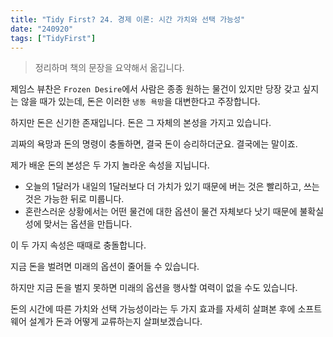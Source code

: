 ```yaml
---
title: "Tidy First? 24. 경제 이론: 시간 가치와 선택 가능성"
date: "240920"
tags: ["TidyFirst"]
---
```


> 정리하며 책의 문장을 요약해서 옮깁니다.

제임스 뷰찬은 `Frozen Desire`에서 사람은 종종 원하는 물건이 있지만 당장 갖고 싶지는 않을 때가 있는데, 돈은 이러한 `냉동 욕망`을 대변한다고 주장합니다.

하지만 돈은 신기한 존재입니다. 돈은 그 자체의 본성을 가지고 있습니다.

괴짜의 욕망과 돈의 명령이 충돌하면, 결국 돈이 승리하더군요. 결국에는 말이죠.

제가 배운 돈의 본성은 두 가지 놀라운 속성을 지닙니다.

- 오늘의 1달러가 내일의 1달러보다 더 가치가 있기 때문에 버는 것은 빨리하고, 쓰는 것은 가능한 뒤로 미룹니다.
- 혼란스러운 상황에서는 어떤 물건에 대한 옵션이 물건 자체보다 낫기 때문에 불확실성에 맞서는 옵션을 만듭니다.

이 두 가지 속성은 때때로 충돌합니다.

지금 돈을 벌려면 미래의 옵션이 줄어들 수 있습니다.

하지만 지금 돈을 벌지 못하면 미래의 옵션을 행사할 여력이 없을 수도 있습니다.

돈의 시간에 따른 가치와 선택 가능성이라는 두 가지 효과를 자세히 살펴본 후에 소프트웨어 설계가 돈과 어떻게 교류하는지 살펴보겠습니다.
